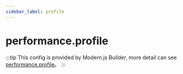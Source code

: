 ```yaml
---
sidebar_label: profile
---
```


# performance.profile

:::tip
This config is provided by Modern.js Builder, more detail can see [performance.profile](https://modernjs.dev/builder/en/api/config-performance.html#performance-profile)。
:::


<Main />
